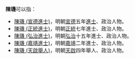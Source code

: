 '''陳璣'''可以指：
* [[陳璣_(宣德進士)|陳璣 (宣德進士)]]，明朝[[宣德|宣德]]五年[[進士|進士]]、政治人物。
* [[陳璣_(正統進士)|陳璣 (正統進士)]]，明朝[[正统_(年号)|正統]]七年進士、政治人物。
* [[陳璣_(弘治進士)|陳璣 (弘治進士)]]，明朝[[弘治|弘治]]十五年進士、政治人物。
* [[陳璣_(嘉靖進士)|陳璣 (嘉靖進士)]]，明朝[[嘉靖|嘉靖]]二年進士、政治人物。
* [[陳璣_(天啟舉人)|陳璣 (天啟舉人)]]，明朝[[天啟|天啟]]四年舉人、政治人物。
{{disambig|cat=二字陳姓人名消歧義}}